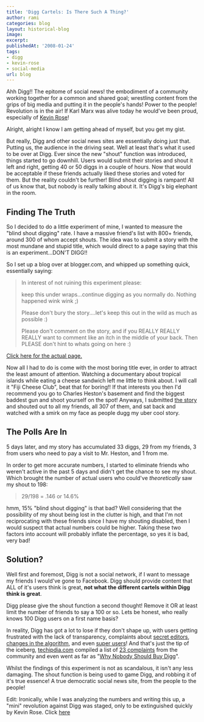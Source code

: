 ```yaml
---
title: 'Digg Cartels: Is There Such A Thing?'
author: rami
categories: blog
layout: historical-blog
image:
excerpt:
publishedAt: '2008-01-24'
tags:
- digg
- kevin-rose
- social-media
url: blog
---
```


Ahh Digg!! The epitome of social news! the embodiment of a community working together for a common and shared goal; wrestling content from the grips of big media and putting it in the people's hands! Power to the people! Revolution is in the air! If Karl Marx was alive today he would've been proud, especially of [Kevin Rose](http://digg.com/users/kevinrose)!

Alright, alright I know I am getting ahead of myself, but you get my gist.

But really, Digg and other social news sites are essentially doing just that. Putting us, the audience in the driving seat. Well at least that's what it used to be over at Digg. Ever since the new "shout" function was introduced, things started to go downhill. Users would submit their stories and shout it left and right, getting 40 or 50 diggs in a couple of hours. Now that would be acceptable if these friends actually liked these stories and voted for them. But the reality couldn't be further! Blind shout digging is rampant! All of us know that, but nobody is really talking about it. It's Digg's big elephant in the room.

## Finding The Truth

So I decided to do a little experiment of mine, I wanted to measure the "blind shout digging" rate. I have a massive friend's list with 800+ friends, around 300 of whom accept shouts. The idea was to submit a story with the most mundane and stupid title, which would direct to a page saying that this is an experiment...DON'T DIGG!!

So I set up a blog over at blogger.com, and whipped up something quick, essentially saying:

> In interest of not ruining this experiment please:
> 
> keep this under wraps...continue digging as you normally do. Nothing happened wink wink ;)
>
> Please don't bury the story....let's keep this out in the wild as much as possible :)
>
> Please don't comment on the story, and if you REALLY REALLY REALLY want to comment like an itch in the middle of your back. Then PLEASE don't hint to whats going on here :)

[Click here for the actual page.](http://fijicheeseclub.blogspot.com/ "Click here for the actual page.")

Now all I had to do is come with the most boring title ever, in order to attract the least amount of attention. Watching a documentary about tropical islands while eating a cheese sandwich left me little to think about. I will call it "Fiji Cheese Club", beat that for boring!! If that interests you then I'd recommend you go to Charles Heston's basement and find the biggest baddest gun and shoot yourself on the spot!
Anyways, I submitted [the story](http://www.digg.com/travel_places/Fiji_Cheese_Club/who "the story") and shouted out to all my friends, all 307 of them, and sat back and watched with a smirk on my face as people dugg my uber cool story.

## The Polls Are In

5 days later, and my story has accumulated 33 diggs, 29 from my friends, 3 from users who need to pay a visit to Mr. Heston, and 1 from me.

In order to get more accurate numbers, I started to eliminate friends who weren't active in the past 5 days and didn't get the chance to see my shout. Which brought the number of actual users who could've *theoretically* saw my shout to 198:


> 29/198 = .146 or 14.6%

hmm, 15% "blind shout digging" is that bad? Well considering that the possibility of my shout being lost in the clutter is high, and that I'm not reciprocating with these friends since I have my shouting disabled, then I would suspect that actual numbers could be higher. Taking these two factors into account will probably inflate the percentage, so yes it is bad, very bad!

## Solution?

Well first and foremost, Digg is not a social network, if I want to message my friends I would've gone to Facebook. Digg should provide content that ALL of it's users think is great, **not what the different cartels within Digg think is great**.

Digg please give the shout function a second thought! Remove it OR at least limit the number of friends to say a 100 or so. Lets be honest, who really knows 100 Digg users on a first name basis?

In reality, Digg has got a lot to lose if they don't shape up, with users getting frustrated with the lack of transparency, complaints about [secret editors](http://gawker.com/346263/diggs-secret-editors), [changes in the algorithm](http://babblin5.com/2008/01/23/two-diggs-one-cup/ "changes in the algorithm"), and even [super users](http://www.techcrunch.com/2008/01/17/digg-has-super-users-or-hates-ron-paul/ "super users")! And that's just the tip of the iceberg, [techipdia.com](http://www.techipedia.com/ "techipdia.com") compiled a list of [23 complaints](http://www.techipedia.com/2007/new-digg-community-reaction/ "23 complaints") from the community and even went as far as "[Why Nobody Should Buy Digg](http://www.techipedia.com/2007/dont-buy-digg/ "Why Nobody Should Buy Digg")".

Whilst the findings of this experiment is not as scandalous, it isn't any less damaging. The shout function is being used to game Digg, and robbing it of it's true essence! A true democratic social news site, from the people to the people!

Edit: Ironically, while I was analyzing the numbers and writing this up, a "mini" revolution against Digg was staged, only to be extinguished quickly by Kevin Rose. Click [here](/2008/01/24/digg-the-lulled-revolution)
